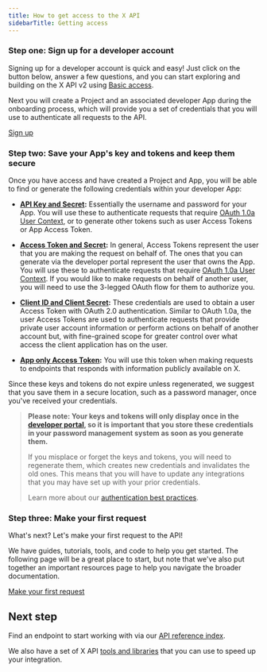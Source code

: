 ```yaml
---
title: How to get access to the X API
sidebarTitle: Getting access
---
```


### Step one: Sign up for a developer account

Signing up for a developer account is quick and easy! Just click on the button below, answer a few questions, and you can start exploring and building on the X API v2 using [Basic access](https://developer.x.com/en/portal/products/basic).

Next you will create a Project and an associated developer App during the onboarding process, which will provide you a set of credentials that you will use to authenticate all requests to the API.

[Sign up](https://developer.x.com/en/portal/products/basic)

### Step two: Save your App's key and tokens and keep them secure

Once you have access and have created a Project and App, you will be able to find or generate the following credentials within your developer App:

- **[API Key and Secret](https://developer.x.com/resources/fundamentals/authentication/api-key-and-secret):** Essentially the username and password for your App. You will use these to authenticate requests that require [OAuth 1.0a User Context](/resources/fundamentals/authentication), or to generate other tokens such as user Access Tokens or App Access Token.

- **[Access Token and Secret](https://developer.x.com/resources/fundamentals/authentication/obtaining-user-access-tokens):** In general, Access Tokens represent the user that you are making the request on behalf of. The ones that you can generate via the developer portal represent the user that owns the App. You will use these to authenticate requests that require [OAuth 1.0a User Context](/resources/fundamentals/authentication). If you would like to make requests on behalf of another user, you will need to use the 3-legged OAuth flow for them to authorize you.

- **[Client ID and Client Secret](/resources/fundamentals/authentication#how-to-connect-to-endpoints-using-oauth-2-0-authorization-code-flow-with-pkce):** These credentials are used to obtain a user Access Token with OAuth 2.0 authentication. Similar to OAuth 1.0a, the user Access Tokens are used to authenticate requests that provide private user account information or perform actions on behalf of another account but, with fine-grained scope for greater control over what access the client application has on the user.

- **[App only Access Token](/resources/fundamentals/authentication#bearer-token-also-known-as-app-only):** You will use this token when making requests to endpoints that responds with information publicly available on X.

Since these keys and tokens do not expire unless regenerated, we suggest that you save them in a secure location, such as a password manager, once you've received your credentials.

> **Please note: Your keys and tokens will only display once in the [developer portal](/resources/fundamentals/developer-portal), so it is important that you store these credentials in your password management system as soon as you generate them.**
>
> If you misplace or forget the keys and tokens, you will need to regenerate them, which creates new credentials and invalidates the old ones. This means that you will have to update any integrations that you may have set up with your prior credentials.
>
> Learn more about our [authentication best practices](/resources/fundamentals/authentication#authentication-best-practices).

### Step three: Make your first request

What's next? Let's make your first request to the API!

We have guides, tutorials, tools, and code to help you get started. The following page will be a great place to start, but note that we've also put together an important resources page to help you navigate the broader documentation.

[Make your first request](/x-api/getting-started/make-your-first-request)

## Next step

Find an endpoint to start working with via our [API reference index](/x-api/introduction).

We also have a set of X API [tools and libraries](/x-api/tools-and-libraries/overview) that you can use to speed up your integration.

